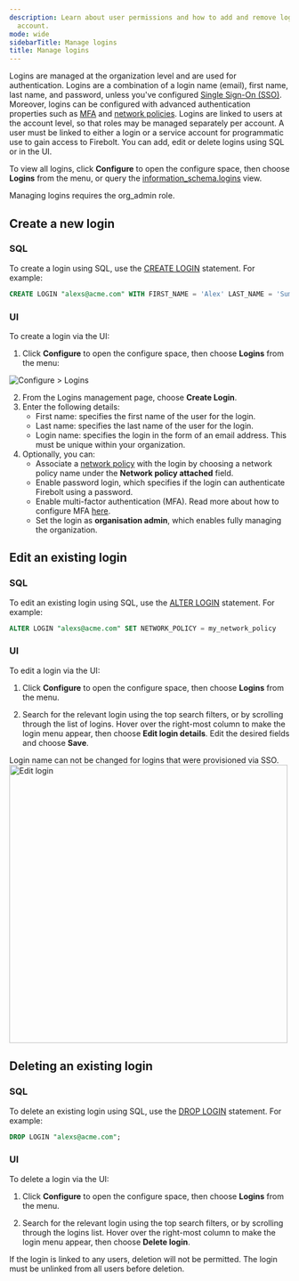 ```yaml
---
description: Learn about user permissions and how to add and remove logins in a Firebolt
  account.
mode: wide
sidebarTitle: Manage logins
title: Manage logins
---
```




Logins are managed at the organization level and are used for authentication. Logins are a combination of a login name (email), first name, last name, and password, unless you've configured [Single Sign-On (SSO)](/security/sso). Moreover, logins can be configured with advanced authentication properties such as [MFA](/security/enabling-mfa) and [network policies](/security/network-policies). Logins are linked to users at the account level, so that roles may be managed separately per account. A user must be linked to either a login or a service account for programmatic use to gain access to Firebolt. You can add, edit or delete logins using SQL or in the UI. 

To view all logins, click **Configure** to open the configure space, then choose **Logins** from the menu, or query the [information_schema.logins](/sql_reference/information-schema/logins) view. 

<Note>
Managing logins requires the org_admin role.
</Note>

## Create a new login

### SQL 
To create a login using SQL, use the [CREATE LOGIN](/sql_reference/commands/access-control/create-login) statement. For example:

```sql
CREATE LOGIN "alexs@acme.com" WITH FIRST_NAME = 'Alex' LAST_NAME = 'Summers';
```

### UI
To create a login via the UI:
1. Click **Configure** to open the configure space, then choose **Logins** from the menu:

![Configure > Logins](/assets/images/loginspage.png)

2. From the Logins management page, choose **Create Login**.
3. Enter the following details:
    - First name: specifies the first name of the user for the login. 
    - Last name: specifies the last name of the user for the login.
    - Login name: specifies the login in the form of an email address. This must be unique within your organization.
4. Optionally, you can:
    - Associate a [network policy](/security/network-policies) with the login by choosing a network policy name under the **Network policy attached** field.
    - Enable password login, which specifies if the login can authenticate Firebolt using a password.
    - Enable multi-factor authentication (MFA). Read more about how to configure MFA [here](/security/enabling-mfa).
    - Set the login as **organisation admin**, which enables fully managing the organization.

## Edit an existing login

### SQL 
To edit an existing login using SQL, use the [ALTER LOGIN](/sql_reference/commands/access-control/alter-login) statement. For example:

```sql
ALTER LOGIN "alexs@acme.com" SET NETWORK_POLICY = my_network_policy
```

### UI
To edit a login via the UI:
1. Click **Configure** to open the configure space, then choose **Logins** from the menu.

2. Search for the relevant login using the top search filters, or by scrolling through the list of logins. Hover over the right-most column to make the login menu appear, then choose **Edit login details**.
Edit the desired fields and choose **Save**.

<Note>
Login name can not be changed for logins that were provisioned via SSO.
</Note>

<img src="/assets/images/editlogin.png" alt="Edit login" width="500"/>

## Deleting an existing login

### SQL 
To delete an existing login using SQL, use the [DROP LOGIN](/sql_reference/commands/access-control/drop-login) statement. For example:

```sql
DROP LOGIN "alexs@acme.com";
```

### UI
To delete a login via the UI:
1. Click **Configure** to open the configure space, then choose **Logins** from the menu.

2. Search for the relevant login using the top search filters, or by scrolling through the logins list. Hover over the right-most column to make the login menu appear, then choose **Delete login**.

<Note>
If the login is linked to any users, deletion will not be permitted. The login must be unlinked from all users before deletion.
</Note>

